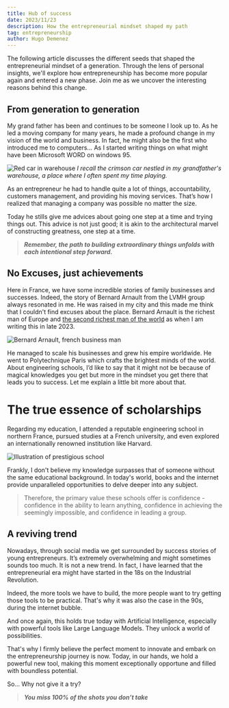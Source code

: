 ```yaml
---
title: Hub of success 
date: 2023/11/23
description: How the entrepreneurial mindset shaped my path
tag: entrepreneurship
author: Hugo Demenez
---
```



The following article discusses the different seeds that shaped the entrepreneurial mindset of a generation. Through the lens of personal insights, we'll explore how entrepreneurship has become more popular again and entered a new phase. Join me as we uncover the interesting reasons behind this change.

## From generation to generation

My grand father has been and continues to be someone I look up to. As he led a moving company for many years, he made a profound change in my vision of the world and business. In fact, he might also be the first who introduced me to computers… As I started writing things on what might have been Microsoft WORD on windows 95.

<Image
  src="/images/hub-success-car.png"
  alt="Red car in warehouse"
  width={1125}
  height={750}
  priority
  className="next-image"
/>
*I recall the crimson car nestled in my grandfather's warehouse, a place where I often spent my time playing.*

As an entrepreneur he had to handle quite a lot of things, accountability, customers management, and providing his moving services. That’s how I realized that managing a company was possible no matter the size.

Today he stills give me advices about going one step at a time and trying things out. This advice is not just good; it is akin to the architectural marvel of constructing greatness, one step at a time.

> ***Remember, the path to building extraordinary things unfolds with each intentional step forward.***

## No Excuses, just achievements

Here in France, we have some incredible stories of family businesses and successes. Indeed, the story of Bernard Arnault from the LVMH group always resonated in me. He was raised in my city and this made me think that I couldn't find excuses about the place. Bernard Arnault is the richest man of Europe and [the second richest man of the world](https://www.forbes.com/profile/bernard-arnault/?sh=562f56d066fa) as when I am writing this in late 2023.

<Image
  src="/images/hub-success-bernard.jpg"
  alt="Bernard Arnault, french business man"
  width={1125}
  height={750}
  priority
  className="next-image"
/>

He managed to scale his businesses and grew his empire worldwide. He went to Polytechnique Paris which crafts the brightest minds of the world. About engineering schools, I’d like to say that it might not be because of magical knowledges you get but more in the mindset you get there that leads you to success. Let me explain a little bit more about that.

# The true essence of scholarships

Regarding my education, I attended a reputable engineering school in northern France, pursued studies at a French university, and even explored an internationally renowned institution like Harvard.

<Image
  src="/images/hub-success-school.png"
  alt="Illustration of prestigious school"
  width={1125}
  height={750}
  priority
  className="next-image"
/>

Frankly, I don't believe my knowledge surpasses that of someone without the same educational background. In today's world, books and the internet provide unparalleled opportunities to delve deeper into any subject.

> Therefore, the primary value these schools offer is confidence - confidence in the ability to learn anything, confidence in achieving the seemingly impossible, and confidence in leading a group.

## A reviving trend
Nowadays, through social media we get surrounded by success stories of young entrepreneurs. It’s extremely overwhelming and might sometimes sounds too much. It is not a new trend. In fact, I have learned that the entrepreneurial era might have started in the 18s on the Industrial Revolution.

Indeed, the more tools we have to build, the more people want to try getting those tools to be practical. That's why it was also the case in the 90s, during the internet bubble.

And once again, this holds true today with Artificial Intelligence, especially with powerful tools like Large Language Models. They unlock a world of possibilities.

That's why I firmly believe the perfect moment to innovate and embark on the entrepreneurship journey is now. Today, in our hands, we hold a powerful new tool, making this moment exceptionally opportune and filled with boundless potential.

So… Why not give it a try?

> ***You miss 100% of the shots you don’t take***
